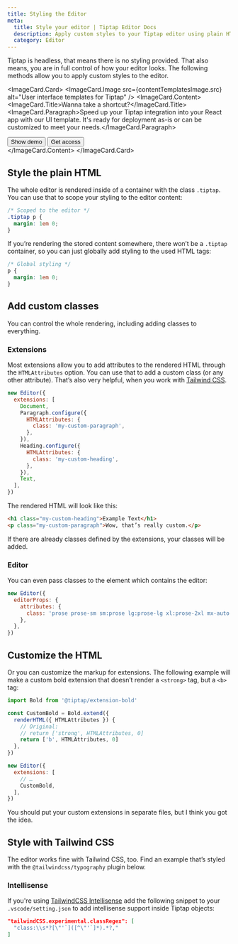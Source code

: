 ```yaml
---
title: Styling the Editor
meta:
  title: Style your editor | Tiptap Editor Docs
  description: Apply custom styles to your Tiptap editor using plain HTML, custom classes, or Tailwind CSS. Learn more in the docs!
  category: Editor
---
```




Tiptap is headless, that means there is no styling provided. That also means, you are in full control of how your editor looks. The following methods allow you to apply custom styles to the editor.

<ImageCard.Card>
    <ImageCard.Image src={contentTemplatesImage.src} alt="User interface templates for Tiptap" />
    <ImageCard.Content>
        <ImageCard.Title>Wanna take a shortcut?</ImageCard.Title>
        <ImageCard.Paragraph>Speed up your Tiptap integration into your React app with our UI template. It's ready for deployment as-is or can be customized to meet your needs.</ImageCard.Paragraph>
        <div className="flex items-center gap-2 mt-8">
            <Button asChild variant="secondary">
                <Link href="https://templates.tiptap.dev/">
                    Show demo
                    <ArrowRightIcon className="size-4" />
                </Link>
            </Button>
            <Button asChild variant="tertirary">
                <Link href="https://cloud.tiptap.dev/react-templates">
                    Get access
                    <ArrowRightIcon className="size-4" />
                </Link>
            </Button>
        </div>
    </ImageCard.Content>
</ImageCard.Card>

## Style the plain HTML

The whole editor is rendered inside of a container with the class `.tiptap`. You can use that to scope your styling to the editor content:

```css
/* Scoped to the editor */
.tiptap p {
  margin: 1em 0;
}
```

If you’re rendering the stored content somewhere, there won’t be a `.tiptap` container, so you can just globally add styling to the used HTML tags:

```css
/* Global styling */
p {
  margin: 1em 0;
}
```

## Add custom classes

You can control the whole rendering, including adding classes to everything.

### Extensions

Most extensions allow you to add attributes to the rendered HTML through the `HTMLAttributes` option. You can use that to add a custom class (or any other attribute). That’s also very helpful, when you work with [Tailwind CSS](https://tailwindcss.com/).

```js
new Editor({
  extensions: [
    Document,
    Paragraph.configure({
      HTMLAttributes: {
        class: 'my-custom-paragraph',
      },
    }),
    Heading.configure({
      HTMLAttributes: {
        class: 'my-custom-heading',
      },
    }),
    Text,
  ],
})
```

The rendered HTML will look like this:

```html
<h1 class="my-custom-heading">Example Text</h1>
<p class="my-custom-paragraph">Wow, that’s really custom.</p>
```

If there are already classes defined by the extensions, your classes will be added.

### Editor

You can even pass classes to the element which contains the editor:

```js
new Editor({
  editorProps: {
    attributes: {
      class: 'prose prose-sm sm:prose lg:prose-lg xl:prose-2xl mx-auto focus:outline-none',
    },
  },
})
```

## Customize the HTML

Or you can customize the markup for extensions. The following example will make a custom bold extension that doesn’t render a `<strong>` tag, but a `<b>` tag:

```js
import Bold from '@tiptap/extension-bold'

const CustomBold = Bold.extend({
  renderHTML({ HTMLAttributes }) {
    // Original:
    // return ['strong', HTMLAttributes, 0]
    return ['b', HTMLAttributes, 0]
  },
})

new Editor({
  extensions: [
    // …
    CustomBold,
  ],
})
```

You should put your custom extensions in separate files, but I think you got the idea.

## Style with Tailwind CSS

The editor works fine with Tailwind CSS, too. Find an example that’s styled with the `@tailwindcss/typography` plugin below.

<CodeDemo path="/Experiments/Tailwind?inline=false" />

### Intellisense

If you're using [TailwindCSS Intellisense](https://marketplace.visualstudio.com/items?itemName=bradlc.vscode-tailwindcss) add the following snippet to your `.vscode/setting.json` to add intellisense support inside Tiptap objects:

```json
"tailwindCSS.experimental.classRegex": [
  "class:\\s*?[\"'`]([^\"'`]*).*?,"
]
```
